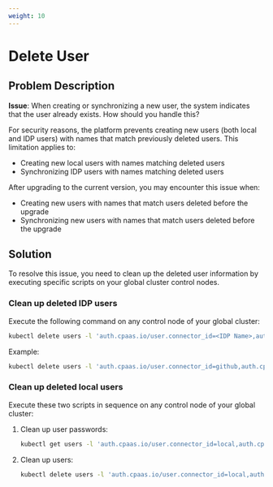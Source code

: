 ```yaml
---
weight: 10
---
```


# Delete User

## Problem Description

**Issue**: When creating or synchronizing a new user, the system indicates that the user already exists. How should you handle this?

For security reasons, the platform prevents creating new users (both local and IDP users) with names that match previously deleted users. This limitation applies to:

- Creating new local users with names matching deleted users
- Synchronizing IDP users with names matching deleted users

After upgrading to the current version, you may encounter this issue when:

- Creating new users with names that match users deleted before the upgrade
- Synchronizing new users with names that match users deleted before the upgrade

## Solution

To resolve this issue, you need to clean up the deleted user information by executing specific scripts on your global cluster control nodes.

### Clean up deleted IDP users

Execute the following command on any control node of your global cluster:

```bash
kubectl delete users -l 'auth.cpaas.io/user.connector_id=<IDP Name>,auth.cpaas.io/user.state=deleted'
```

Example:

```bash
kubectl delete users -l 'auth.cpaas.io/user.connector_id=github,auth.cpaas.io/user.state=deleted'
```

### Clean up deleted local users

Execute these two scripts in sequence on any control node of your global cluster:

1. Clean up user passwords:

   ```bash
   kubectl get users -l 'auth.cpaas.io/user.connector_id=local,auth.cpaas.io/user.state=deleted' | awk '{print $1}' | xargs kubectl delete password -n cpaas-system
   ```

2. Clean up users:

   ```bash
   kubectl delete users -l 'auth.cpaas.io/user.connector_id=local,auth.cpaas.io/user.state=deleted'
   ```
